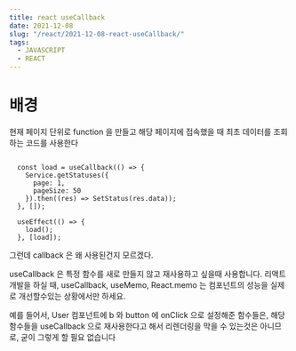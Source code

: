 ```yaml
---
title: react useCallback
date: 2021-12-08
slug: "/react/2021-12-08-react-useCallback/"
tags:
  - JAVASCRIPT
  - REACT
--- 
```


# 배경

현재 페이지 단위로 function 을 만들고 해당 페이지에 접속했을 때 최초 데이터를 조회하는 코드를 사용한다


```

  const load = useCallback(() => {
    Service.getStatuses({
      page: 1,
      pageSize: 50
    }).then((res) => SetStatus(res.data));
  }, []);

  useEffect(() => {
    load();
  }, [load]);

```

그런데 callback 은 왜 사용된건지 모르겠다.


useCallback 은 특정 함수를 새로 만들지 않고 재사용하고 싶을때 사용합니다.
리액트 개발을 하실 때, useCallback, useMemo, React.memo 는 컴포넌트의 성능을 실제로 개선할수있는 상황에서만 하세요.

예를 들어서, User 컴포넌트에 b 와 button 에 onClick 으로 설정해준 함수들은, 해당 함수들을 useCallback 으로 재사용한다고 해서 리렌더링을 막을 수 있는것은 아니므로, 굳이 그렇게 할 필요 없습니다